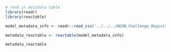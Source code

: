 ```r
# read in metadata table
library(readr)
library(reactable)

model_metadata_info <- readr::read_csv('../../../NEON_Challenge_Registration_2023-05-23.csv')

metadata_reactable <- reactable(model_metadata_info)

metadata_reactable
```
